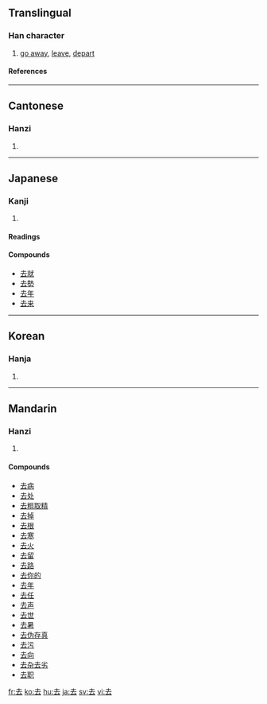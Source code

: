 ==Translingual==
{{stroke order|type=animate}}
===Han character===
{{Han char|rn=28|rad=厶|as=03|sn=5|four=4073<sub>1</sub>|canj=土戈 (GI)|ids=⿱[[土]][[厶]]}}
# [[go away]], [[leave]], [[depart]]
====References====
{{Han ref|kx=0164.100|dkj=03070|dj=0372.070|hdz=10384.080|uh=53BB|ud=21435|bh=A568|bd=42344}}
----

==Cantonese==
===Hanzi===
{{yue-hanzi|jyut=|y=heui3}}
# {{defn|Cantonese}}
----
==Japanese==
===Kanji===
{{ja-kanji|grade=3|rs=厶03}}
# {{defn|Japanese}} 
====Readings====
{{ja-readings|on=[[きょ]] (kyo), [[こ]] (ko)|kun=[[さる]] (saru)}}

====Compounds====
*[[去就]]
*[[去勢]]
*[[去年]]
*[[去来]]
----
==Korean==
===Hanja===
{{ko-hanja|hangeul=거|rv=geo|mr=kŏ}}
# {{defn|Korean}}
----
==Mandarin==
===Hanzi===
{{cmn-hanzi|pin=[[qù]] ([[qu4]])|wg=ch'ü<sup>4</sup>}}
# {{defn|Mandarin}}

====Compounds====
*[[去病]]
*[[去处]]
*[[去粗取精]]
*[[去掉]]
*[[去根]]
*[[去寒]]
*[[去火]]
*[[去留]]
*[[去路]]
*[[去你的]]
*[[去年]]
*[[去任]]
*[[去声]]
*[[去世]]
*[[去暑]]
*[[去伪存真]]
*[[去污]]
*[[去向]]
*[[去杂去劣]]
*[[去职]]

[[fr:去]]
[[ko:去]]
[[hu:去]]
[[ja:去]]
[[sv:去]]
[[vi:去]]